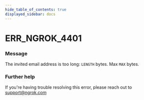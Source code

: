 ```yaml
---
hide_table_of_contents: true
displayed_sidebar: docs
---
```



# ERR_NGROK_4401

### Message

The invited email address is too long: `LENGTH` bytes. Max `MAX` bytes.

### Further help

If you're having trouble resolving this error, please reach out to [support@ngrok.com](mailto:support@ngrok.com?subject=Help%20with%20ERR_NGROK_4401)

<ErrorDetails error="err_ngrok_4401" />

